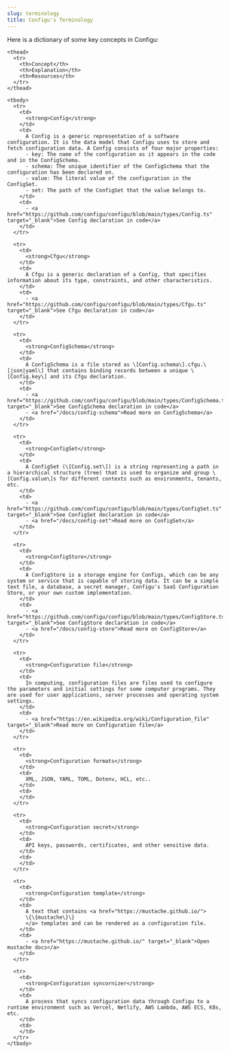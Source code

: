 ```yaml
---
slug: terminology
title: Configu's Terminology
---
```


Here is a dictionary of some key concepts in Configu:

<div class="table-wrapper">

  <table>

    <thead>
      <tr>
        <th>Concept</th>
        <th>Explanation</th>
        <th>Resources</th>
      </tr>
    </thead>

    <tbody>
      <tr>
        <td>
          <strong>Config</strong>
        </td>
        <td>
          A Config is a generic representation of a software configuration. It is the data model that Configu uses to store and fetch configuration data. A Config consists of four major properties:
          - key: The name of the configuration as it appears in the code and in the ConfigSchema.
          - schema: The unique identifier of the ConfigSchema that the configuration has been declared on.
          - value: The literal value of the configuration in the ConfigSet.
          - set: The path of the ConfigSet that the value belongs to.
        </td>
        <td>
          - <a href="https://github.com/configu/configu/blob/main/types/Config.ts" target="_blank">See Config declaration in code</a>
        </td>
      </tr>

      <tr>
        <td>
          <strong>Cfgu</strong>
        </td>
        <td>
          A Cfgu is a generic declaration of a Config, that specifies information about its type, constraints, and other characteristics.
        </td>
        <td>
          - <a href="https://github.com/configu/configu/blob/main/types/Cfgu.ts" target="_blank">See Cfgu declaration in code</a>
        </td>
      </tr>

      <tr>
        <td>
          <strong>ConfigSchema</strong>
        </td>
        <td>
          A ConfigSchema is a file stored as \[Config.schema\].cfgu.\[json|yaml\] that contains binding records between a unique \[Config.key\] and its Cfgu declaration.
        </td>
        <td>
          - <a href="https://github.com/configu/configu/blob/main/types/ConfigSchema.ts" target="_blank">See ConfigSchema declaration in code</a>
          - <a href="/docs/config-schema">Read more on ConfigSchema</a>
        </td>
      </tr>

      <tr>
        <td>
          <strong>ConfigSet</strong>
        </td>
        <td>
          A ConfigSet (\[Config.set\]) is a string representing a path in a hierarchical structure (tree) that is used to organize and group \[Config.value\]s for different contexts such as environments, tenants, etc.
        </td>
        <td>
          - <a href="https://github.com/configu/configu/blob/main/types/ConfigSet.ts" target="_blank">See ConfigSet declaration in code</a>
          - <a href="/docs/config-set">Read more on ConfigSet</a>
        </td>
      </tr>

      <tr>
        <td>
          <strong>ConfigStore</strong>
        </td>
        <td>
          A ConfigStore is a storage engine for Configs, which can be any system or service that is capable of storing data. It can be a simple text file, a database, a secret manager, Configu's SaaS Configuration Store, or your own custom implementation.
        </td>
        <td>
          - <a href="https://github.com/configu/configu/blob/main/types/ConfigStore.ts" target="_blank">See ConfigStore declaration in code</a>
          - <a href="/docs/config-store">Read more on ConfigStore</a>
        </td>
      </tr>

      <tr>
        <td>
          <strong>Configuration file</strong>
        </td>
        <td>
          In computing, configuration files are files used to configure the parameters and initial settings for some computer programs. They are used for user applications, server processes and operating system settings.
        </td>
        <td>
          - <a href="https://en.wikipedia.org/wiki/Configuration_file" target="_blank">Read more on Configuration file</a>
        </td>
      </tr>

      <tr>
        <td>
          <strong>Configuration formats</strong>
        </td>
        <td>
          XML, JSON, YAML, TOML, Dotenv, HCL, etc..
        </td>
        <td>
        </td>
      </tr>

      <tr>
        <td>
          <strong>Configuration secret</strong>
        </td>
        <td>
          API keys, passwords, certificates, and other sensitive data.
        </td>
        <td>
        </td>
      </tr>

      <tr>
        <td>
          <strong>Configuration template</strong>
        </td>
        <td>
          A text that contains <a href="https://mustache.github.io/">
          \{\{mustache\}\}
          </a> templates and can be rendered as a configuration file.
        </td>
        <td>
          - <a href="https://mustache.github.io/" target="_blank">Open mustache docs</a>
        </td>
      </tr>

      <tr>
        <td>
          <strong>Configuration syncornizer</strong>
        </td>
        <td>
          A process that syncs configuration data through Configu to a runtime environment such as Vercel, Netlify, AWS Lambda, AWS ECS, K8s, etc.
        </td>
        <td>
        </td>
      </tr>
    </tbody>

  </table>

</div>

